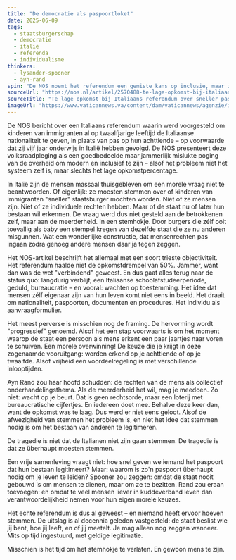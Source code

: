 ```yaml
---
title: "De democratie als paspoortloket"
date: 2025-06-09
tags:
  - staatsburgerschap
  - democratie
  - italië
  - referenda
  - individualisme
thinkers:
  - lysander-spooner
  - ayn-rand
spin: "De NOS noemt het referendum een gemiste kans op inclusie, maar zwijgt over de absurditeit dat mensen moesten stemmen over het mens-zijn van anderen. Alsof rechten pas ontstaan bij meerderheid en compassie een kwestie is van opkomstcijfers."
sourceUrl: "https://nos.nl/artikel/2570488-te-lage-opkomst-bij-italiaans-referendum-over-sneller-paspoort-voor-buitenlanders"
sourceTitle: "Te lage opkomst bij Italiaans referendum over sneller paspoort voor buitenlanders"
imageUrl: "https://www.vaticannews.va/content/dam/vaticannews/agenzie/images/ansa/2025/06/03/21/1748977356444.jpg/_jcr_content/renditions/cq5dam.thumbnail.cropped.750.422.jpeg"
---
```


De NOS bericht over een Italiaans referendum waarin werd voorgesteld om kinderen van immigranten al op twaalfjarige leeftijd de Italiaanse nationaliteit te geven, in plaats van pas op hun achttiende – op voorwaarde dat zij vijf jaar onderwijs in Italië hebben gevolgd. De NOS presenteert deze volksraadpleging als een goedbedoelde maar jammerlijk mislukte poging van de overheid om modern en inclusief te zijn – alsof het probleem niet het systeem zelf is, maar slechts het lage opkomstpercentage.

In Italië zijn de mensen massaal thuisgebleven om een morele vraag niet te beantwoorden.  Of eigenlijk: ze moesten stemmen over of kinderen van immigranten "sneller" staatsburger mochten worden. Niet of ze mensen zijn. Niet of ze individuele rechten hebben. Maar of de staat nu of later hun bestaan wil erkennen. De vraag werd dus niet gesteld aan de betrokkenen zelf, maar aan de meerderheid. In een stemhokje. Door burgers die zélf ooit toevallig als baby een stempel kregen van dezelfde staat die ze nu anderen misgunnen. Wat een wonderlijke constructie, dat mensenrechten pas ingaan zodra genoeg andere mensen daar ja tegen zeggen.

Het NOS-artikel beschrijft het allemaal met een soort trieste objectiviteit. Het referendum haalde niet de opkomstdrempel van 50%. Jammer, want dan was de wet "verbindend" geweest. En dus gaat alles terug naar de status quo: langdurig verblijf, een Italiaanse schoolafstudeerperiode, geduld, bureaucratie – en vooral: wachten op toestemming. Het idee dat mensen zélf eigenaar zijn van hun leven komt niet eens in beeld. Het draait om nationaliteit, paspoorten, documenten en procedures. Het individu als aanvraagformulier.

Het meest perverse is misschien nog de framing. De hervorming wordt "progressief" genoemd. Alsof het een stap voorwaarts is om het moment waarop de staat een persoon als mens erkent een paar jaartjes naar voren te schuiven. Een morele overwinning! De keuze die je krijgt in deze zogenaamde vooruitgang: worden erkend op je achttiende of op je twaalfde. Alsof vrijheid een voordeelregeling is met verschillende inlooptijden.

Ayn Rand zou haar hoofd schudden: de rechten van de mens als collectief onderhandelingsthema. Als de meerderheid het wil, mag je meedoen. Zo niet: wacht op je beurt. Dat is geen rechtsorde, maar een loterij met bureaucratische cijfertjes. En iedereen doet mee. Behalve deze keer dan, want de opkomst was te laag. Dus werd er niet eens geloot. Alsof de afwezigheid van stemmen het probleem is, en niet het idee dat stemmen nodig is om het bestaan van anderen te legitimeren.

De tragedie is niet dat de Italianen niet zijn gaan stemmen. De tragedie is dat ze überhaupt moesten stemmen.

Een vrije samenleving vraagt niet: hoe snel geven we iemand het paspoort dat hun bestaan legitimeert? Maar: waarom is zo'n paspoort überhaupt nodig om je leven te leiden? Spooner zou zeggen: omdat de staat nooit gebouwd is om mensen te dienen, maar om ze te bezitten. Rand zou eraan toevoegen: en omdat te veel mensen liever in kuddeverband leven dan verantwoordelijkheid nemen voor hun eigen morele keuzes.

Het echte referendum is dus al geweest – en niemand heeft ervoor hoeven stemmen. De uitslag is al decennia geleden vastgesteld: de staat beslist wie jij bent, hoe jij leeft, en of jij meetelt. Je mag alleen nog zeggen wanneer. Mits op tijd ingestuurd, met geldige legitimatie.

Misschien is het tijd om het stemhokje te verlaten. En gewoon mens te zijn. 